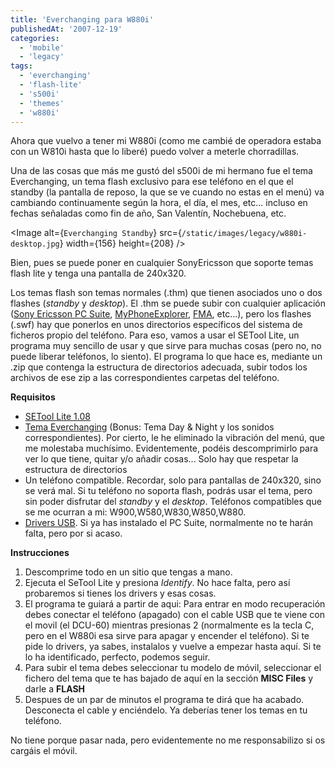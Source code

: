 ```yaml
---
title: 'Everchanging para W880i'
publishedAt: '2007-12-19'
categories:
  - 'mobile'
  - 'legacy'
tags:
  - 'everchanging'
  - 'flash-lite'
  - 's500i'
  - 'themes'
  - 'w880i'
---
```


Ahora que vuelvo a tener mi W880i (como me cambié de operadora estaba con un W810i hasta que lo liberé) puedo volver a meterle chorradillas.

Una de las cosas que más me gustó del s500i de mi hermano fue el tema Everchanging, un tema flash exclusivo para ese teléfono en el que el standby (la pantalla de reposo, la que se ve cuando no estas en el menú) va cambiando continuamente según la hora, el día, el mes, etc... incluso en fechas señaladas como fin de año, San Valentín, Nochebuena, etc.

<Image
  alt={`Everchanging Standby`}
  src={`/static/images/legacy/w880i-desktop.jpg`}
  width={156}
  height={208}
/>

Bien, pues se puede poner en cualquier SonyEricsson que soporte temas flash lite y tenga una pantalla de 240x320.

Los temas flash son temas normales (.thm) que tienen asociados uno o dos flashes (_standby_ y _desktop_). El .thm se puede subir con cualquier aplicación ([Sony Ericsson PC Suite](http://www.sonyericsson.com/), [MyPhoneExplorer](http://www.fjsoft.at/en/), [FMA](http://fma.sourceforge.net/index2.htm), etc...), pero los flashes (.swf) hay que ponerlos en unos directorios específicos del sistema de ficheros propio del teléfono. Para eso, vamos a usar el SETool Lite, un programa muy sencillo de usar y que sirve para muchas cosas (pero no, no puede liberar teléfonos, lo siento). El programa lo que hace es, mediante un .zip que contenga la estructura de directorios adecuada, subir todos los archivos de ese zip a las correspondientes carpetas del teléfono.

**Requisitos**

- [SETool Lite 1.08](http://www.savefile.com/files/1273233)
- [Tema Everchanging](http://rick.jinlabs.com/stuff/tpa-w880i-everchanging-dayandnigth-novibration.zip) (Bonus: Tema Day & Night y los sonidos correspondientes). Por cierto, le he eliminado la vibración del menú, que me molestaba muchísimo. Evidentemente, podéis descomprimirlo para ver lo que tiene, quitar y/o añadir cosas... Solo hay que respetar la estructura de directorios
- Un teléfono compatible. Recordar, solo para pantallas de 240x320, sino se verá mal. Si tu teléfono no soporta flash, podrás usar el tema, pero sin poder disfrutar del _standby_ y el _desktop_. Teléfonos compatibles que se me ocurran a mi: W900,W580,W830,W850,W880.
- [Drivers USB](http://www.savefile.com/files/1273287). Si ya has instalado el PC Suite, normalmente no te harán falta, pero por si acaso.

**Instrucciones**

1.  Descomprime todo en un sitio que tengas a mano.
2.  Ejecuta el SeTool Lite y presiona _Identify_. No hace falta, pero así probaremos si tienes los drivers y esas cosas.
3.  El programa te guiará a partir de aqui: Para entrar en modo recuperación debes conectar el teléfono (apagado) con el cable USB que te viene con el movil (el DCU-60) mientras presionas 2 (normalmente es la tecla C, pero en el W880i esa sirve para apagar y encender el teléfono). Si te pide lo drivers, ya sabes, instalalos y vuelve a empezar hasta aquí. Si te lo ha identificado, perfecto, podemos seguir.
4.  Para subir el tema debes seleccionar tu modelo de móvil, seleccionar el fichero del tema que te has bajado de aquí en la sección **MISC Files** y darle a **FLASH**
5.  Despues de un par de minutos el programa te dirá que ha acabado. Desconecta el cable y enciéndelo. Ya deberías tener los temas en tu teléfono.

No tiene porque pasar nada, pero evidentemente no me responsabilizo si os cargáis el móvil.
